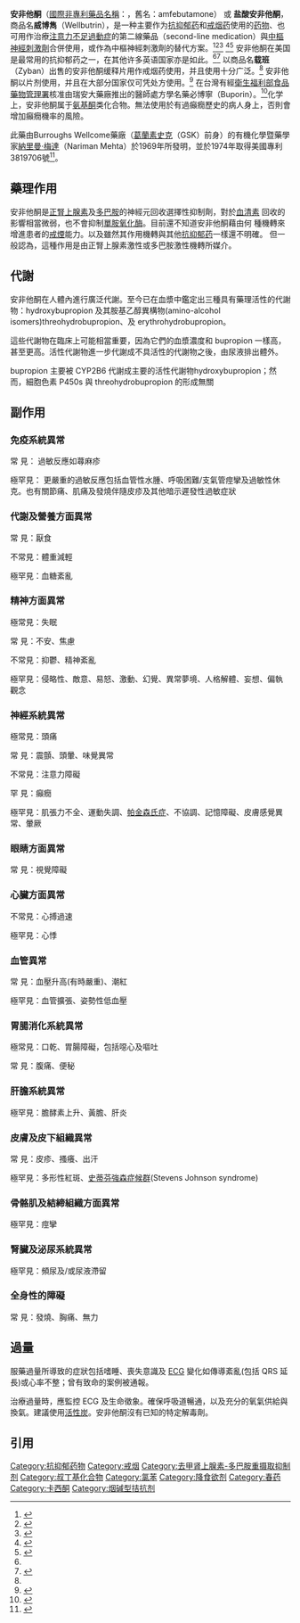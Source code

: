 {{expand English|Bupropion|fa=yes}}
{{medical}}
{{Drugbox
| Verifiedfields = changed
| Watchedfields = changed
| verifiedrevid = 443491992
| IUPAC_name = (±)-2-(''tert''-Butylamino)-1-(3-chlorophenyl)propan-1-one
| image = Bupropion 1.svg
| alt = Skeletal formula of bupropion
| image2 = (S)-bupropion ball-and-stick xtal 2009.png
| width2 = 260
| alt2 = Ball-and-stick model of the (S) isomer of the bupropion molecule
| imagename = 1 : 1 mixture (racemate)
| drug_name = 安非他酮

<!--Clinical data-->
| pronounce ={{IPAc-en|b|juː|ˈ|p|r|oʊ|p|i|.|ɒ|n}} {{respell|bew|PROH|pee-on}}
| tradename = Wellbutrin, Elontril, Zyban
| Drugs.com = {{drugs.com|monograph|bupropion-hydrochloride}}
| MedlinePlus = a695033
| licence_US = Bupropion
| pregnancy_AU = B2
| pregnancy_US = C
| legal_AU = S4
| legal_CA = Rx-only
| legal_UK = POM
| legal_US = Rx-only
| dependency_liability: 几乎没有
| addiction_liability = 几乎没有
| routes_of_administration = 医疗用途: [[口服|口服]]<br />娱乐: [[鼻腔内|鼻腔内]], [[静脉注射|静脉注射]]

<!--Pharmacokinetic data-->
| bioavailability =
| protein_bound = 84% (安非他酮), 77% (羟安非他酮代谢产物), 42% (苏氨酸氢化安非他酮代谢物)<ref name = EMC>{{cite web|title=Zyban 150 mg prolonged release film-coated tablets – Summary of Product Characteristics (SPC)|work=electronic Medicines Compendium|publisher=GlaxoSmithKline UK|date=1 August 2013|accessdate=22 October 2013|url=http://www.medicines.org.uk/emc/medicine/2948/SPC/Zyban+150+mg+prolonged+release+film-coated+tablets/|archive-date=2015-09-20|archive-url=https://web.archive.org/web/20150920011307/http://www.medicines.org.uk/emc/medicine/2948/SPC/Zyban+150+mg+prolonged+release+film-coated+tablets/|dead-url=no}}</ref>
| metabolism = [[肝脏|肝脏]] (大部分是[[CYP2B6|CYP2B6]]-介导的羟化, 但有时候也是[[CYP1A2|CYP1A2]], [[CYP2A6|CYP2A6]], [[CYP2C9|CYP2C9]], [[CYP3A4|CYP3A4]], [[CYP2E1|CYP2E1]]和[[CYP2C19|CYP2C19]])<ref name = EMC/><ref name = PREXATON/><ref name = DM/><ref>{{cite journal|last1=Zhu|first1=A. Z. X.|last2=Zhou|first2=Q.|last3=Cox|first3=L. S.|last4=Ahluwalia|first4=J. S.|last5=Benowitz|first5=N. L.|last6=Tyndale|first6=R. F.|title=Gene Variants in CYP2C19 Are Associated with Altered In Vivo Bupropion Pharmacokinetics but Not Bupropion-Assisted Smoking Cessation Outcomes|journal=Drug Metabolism and Disposition|date=3 September 2014|volume=42|issue=11|pages=1971–1977|doi=10.1124/dmd.114.060285|pmid=25187485}}</ref>
| elimination_half-life = 11小时(短期给药;母体化合物)<ref>{{cite book | name-list-format = vanc  | isbn = 978-0-07-162442-8 | title = [[Goodman_and_Gilman's_The_Pharmacological_Basis_of_Therapeutics|Goodman and Gilman's The Pharmacological Basis of Therapeutics]] | edition = 12th | author = Brunton, L; Chabner, B; Knollman, B | year = 2010 | publisher = McGraw-Hill Professional | location = New York }}</ref> 14–21小时(长期给药; 母体化合物 - 取决于形式),<ref name = EMC/><ref name = DM/><ref name = ZYBAN/> 20小时(羟安非他酮), 33小时(赤藓糖氢化安非他酮), 37小时(苏氨酸氢化安非他酮)<ref name = EMC/><ref name = DM/><ref name = ZYBAN/><ref name = Wellbutrin>{{cite web|title=WELLBUTRIN (bupropion hydrochloride) tablet, film coated [GlaxoSmithKline LLC]|work=DailyMed|publisher=GlaxoSmithKline LLC|date=March 2013|accessdate=22 October 2013|url=http://dailymed.nlm.nih.gov/dailymed/lookup.cfm?setid=60525754-0d2b-4ba4-918a-1c9d3eff89b2|archive-date=2013-10-23|archive-url=https://web.archive.org/web/20131023061300/http://dailymed.nlm.nih.gov/dailymed/lookup.cfm?setid=60525754-0d2b-4ba4-918a-1c9d3eff89b2|dead-url=no}}</ref>
| excretion = [[肾脏|肾脏]] (87%; 0.5% 原型), [[粪便|粪便]] (10%)<ref name = PREXATON>{{cite web|title=Prexaton Bupropion hydrochloride PRODUCT INFORMATION|work=TGA eBusiness Services|publisher=Ascent Pharma Pty Ltd|date=2 October 2012|accessdate=22 October 2013|url=https://www.ebs.tga.gov.au/ebs/picmi/picmirepository.nsf/pdf?OpenAgent&id=CP-2011-PI-03529-3|archive-date=2016-12-07|archive-url=https://web.archive.org/web/20161207174330/https://www.ebs.tga.gov.au/ebs/picmi/picmirepository.nsf/pdf?OpenAgent&id=CP-2011-PI-03529-3|dead-url=no}}</ref><ref name = DM>{{cite web|title=BUPROPION HYDROCHLORIDE tablet, film coated [Sandoz Inc]|work=DailyMed|publisher=Sandoz, Inc.|date=April 2013|accessdate=22 October 2013|url=http://dailymed.nlm.nih.gov/dailymed/lookup.cfm?setid=ce024abb-c5d5-45c8-bc3c-afe18b1bebe9|archive-date=2013-07-04|archive-url=https://web.archive.org/web/20130704035041/http://dailymed.nlm.nih.gov/dailymed/lookup.cfm?setid=ce024abb-c5d5-45c8-bc3c-afe18b1bebe9|dead-url=no}}</ref><ref name = ZYBAN>{{cite web|title=PRODUCT INFORMATION ZYBAN® SUSTAINED RELEASE TABLETS|work=TGA eBusiness Services|publisher=Aspen Pharmacare Australia Pty Ltd|date=19 April 2013|accessdate=22 October 2013|url=https://www.ebs.tga.gov.au/ebs/picmi/picmirepository.nsf/pdf?OpenAgent&id=CP-2013-PI-01138-1|archive-date=2016-12-07|archive-url=https://web.archive.org/web/20161207175501/https://www.ebs.tga.gov.au/ebs/picmi/picmirepository.nsf/pdf?OpenAgent&id=CP-2013-PI-01138-1|dead-url=no}}</ref>
<!--Identifiers-->
| CAS_number_Ref = {{cascite|correct|??}}
| CAS_number = 34841-39-9
| ATC_prefix = N06
| ATC_suffix = AX12
| PubChem = 444
| DrugBank_Ref = {{drugbankcite|correct|drugbank}}
| DrugBank = DB01156
| IUPHAR_ligand = 7135
| ChemSpiderID_Ref = {{chemspidercite|correct|chemspider}}
| ChemSpiderID = 431
| UNII_Ref = {{fdacite|correct|FDA}}
| UNII = 01ZG3TPX31
| KEGG_Ref = {{keggcite|correct|kegg}}
| KEGG = D07591
| ChEBI_Ref = {{ebicite|correct|EBI}}
| ChEBI = 3219
| ChEMBL_Ref = {{ebicite|correct|EBI}}
| ChEMBL = 894
| synonyms = 3-Chloro-''N''-''tert''-butyl-β-keto-α-methylphenethylamine;<br />3-Chloro-''N''-''tert''-butylcathinone

<!--Chemical data-->
| C=13 | H=18 | Cl=1 | N=1 | O=1
| molecular_weight = 239.74 g/mol
| smiles = O=C(C(C)NC(C)(C)C)C1=CC=CC(Cl)=C1
| InChI = 1/C13H18ClNO/c1-9(15-13(2,3)4)12(16)10-6-5-7-11(14)8-10/h5-9,15H,1-4H3
| StdInChI_Ref = {{stdinchicite|correct|chemspider}}
| StdInChI = 1S/C13H18ClNO/c1-9(15-13(2,3)4)12(16)10-6-5-7-11(14)8-10/h5-9,15H,1-4H3
| StdInChIKey_Ref = {{stdinchicite|correct|chemspider}}
| StdInChIKey = SNPPWIUOZRMYNY-UHFFFAOYSA-N
}}
'''安非他酮'''（[[國際非專利藥品名稱|國際非專利藥品名稱]]：{{lang|en|Bupropion}}，舊名：amfebutamone） 或 '''盐酸安非他酮'''，商品名'''威博雋'''（Wellbutrin），是一种主要作为[[抗抑郁药|抗抑郁药]]和[[戒烟药|戒烟药]]使用的[[药物|药物]]、也可用作治療[[注意力不足過動症|注意力不足過動症]]的第二線藥品（second-line medication）與[[中樞神經刺激劑|中樞神經刺激劑]]合併使用，或作為中樞神經刺激劑的替代方案。<ref name="MortonMorton1999">{{cite book|name-list-format=vanc|author1=Dr. Ian Morton|author2=I.K. Morton|author3=Judith M. Hall|title=Concise Dictionary of Pharmacological Agents: Properties and Synonyms|url=http://books.google.com/books?id=mqaOMOtk61IC&pg=PA57|date=31 October 1999|publisher=Springer Science & Business Media|isbn=978-0-7514-0499-9|pages=57–|access-date=2015-09-02|archive-date=2016-04-27|archive-url=https://web.archive.org/web/20160427122003/https://books.google.com/books?id=mqaOMOtk61IC&pg=PA57|dead-url=no}}</ref><ref>{{cite book|name-list-format=vanc|title=Dictionary of Organic Compounds|url=http://books.google.com/books?id=w5dpoQRjGNEC&pg=PA104|publisher=CRC Press|isbn=978-0-412-54090-5|pages=104–|access-date=2015-09-02|archive-date=2016-04-30|archive-url=https://web.archive.org/web/20160430152849/https://books.google.com/books?id=w5dpoQRjGNEC&pg=PA104|dead-url=no}}</ref><ref>{{cite book|name-list-format=vanc|title=Index Nominum 2000: International Drug Directory|url=http://books.google.com/books?id=5GpcTQD_L2oC&pg=PA38|date=January 2000|publisher=Taylor & Francis|isbn=978-3-88763-075-1|pages=38–|access-date=2015-09-02|archive-date=2016-04-30|archive-url=https://web.archive.org/web/20160430130645/https://books.google.com/books?id=5GpcTQD_L2oC&pg=PA38|dead-url=no}}</ref> <ref name=CNS09>{{cite journal |author=Wigal SB |title=Efficacy and safety limitations of attention-deficit hyperactivity disorder pharmacotherapy in children and adults |journal=CNS Drugs|volume=23 Suppl 1 |pages=21–31 |year=2009 |pmid=19621975 |doi=10.2165/00023210-200923000-00004 |url=}}</ref><ref>{{Cite journal|last=Childress|first=A. C.|last2=Sallee|first2=F. R.|date=2012|title=Revisiting clonidine: an innovative add-on option for attention-deficit/hyperactivity disorder|journal=Drugs of Today (Barcelona, Spain: 1998)|volume=48|issue=3|pages=207–217|doi=10.1358/dot.2012.48.3.1750904|issn=1699-3993|pmid=22462040}}</ref> 安非他酮在美国是最常用的抗抑郁药之一，在其他许多英语国家亦是如此。<ref name = PMH/><ref name = MD>{{cite web|title=Bupropion|work=Martindale: The Complete Drug Reference|publisher=Pharmaceutical Press|location=London, UK|date=22 October 2013|accessdate=18 July 2014|url=https://www.medicinescomplete.com/mc/martindale/current/ms-21667-v.htm|editor=Brayfield, A}}</ref> 以商品名'''载班'''（Zyban）出售的安非他酮缓释片用作戒烟药使用，并且使用十分广泛。<ref name = PMH/> 安非他酮以片剂使用，并且在大部分国家仅可凭处方使用。<ref name = PMH>{{cite web|title=Bupropion (By mouth)|work=PubMed Health|publisher=[[National_Institute_of_Health|National Institute of Health]]|location=[[Bethesda,_Maryland|Bethesda]], USA|date=1 June 2014|accessdate=18 July 2014|url=http://www.ncbi.nlm.nih.gov/pubmedhealth/PMHT0009361/?report=details|archive-date=2013-11-09|archive-url=https://web.archive.org/web/20131109160652/http://www.ncbi.nlm.nih.gov/pubmedhealth/PMHT0009361/?report=details|dead-url=no}}</ref> 在台灣有經[[衛生福利部食品藥物管理署|衛生福利部食品藥物管理署]]核准由瑞安大藥廠推出的醫師處方學名藥必博寧（Buporin）。<ref>{{Cite web|title=衛署藥製字第054977號|url=https://info.fda.gov.tw/MLMS/H0001D.aspx?Type=Lic&LicId=01054977|access-date=2022-02-20|work=info.fda.gov.tw|archive-date=2022-02-20|archive-url=https://web.archive.org/web/20220220054135/https://info.fda.gov.tw/MLMS/H0001D.aspx?Type=Lic&LicId=01054977}}</ref>化学上，安非他酮属于[[氨基酮|氨基酮]]类化合物。無法使用於有過癲癇歷史的病人身上，否則會增加癲癇機率的風險。

此藥由Burroughs Wellcome藥廠（[[葛蘭素史克|葛蘭素史克]]（GSK）前身）的有機化學暨藥學家[[納里曼·梅達|納里曼·梅達]]（Nariman Mehta）於1969年所發明，並於1974年取得美國專利3819706號<ref>{{US patent|3819706}}</ref>。

== 藥理作用 ==
安非他酮是[[正腎上腺素|正腎上腺素]]及[[多巴胺|多巴胺]]的神經元回收選擇性抑制劑，對於[[血清素|血清素]] 回收的影響相當微弱，也不會抑制[[單胺氧化酶|單胺氧化酶]]。目前還不知道安非他酮藉由何 種機轉來增進患者的[[戒煙|戒煙]]能力。以及雖然其作用機轉與其他[[抗抑郁药|抗抑郁药]]一樣還不明確。 但一般認為，這種作用是由正腎上腺素激性或多巴胺激性機轉所媒介。

== 代謝 ==
安非他酮在人體內進行廣泛代謝。至今已在血漿中鑑定出三種具有藥理活性的代謝物：hydroxybupropion 及其胺基乙醇異構物(amino-alcohol isomers)threohydrobupropion、及 erythrohydrobupropion。

這些代謝物在臨床上可能相當重要，因為它們的血漿濃度和 bupropion 一樣高，甚至更高。活性代謝物進一步代謝成不具活性的代謝物之後，由尿液排出體外。

bupropion 主要被 CYP2B6 代謝成主要的活性代謝物hydroxybupropion；然而，細胞色素 P450s 與 threohydrobupropion 的形成無關

== 副作用 ==

===免疫系統異常===

常 見： 過敏反應如蕁麻疹

極罕見： 更嚴重的過敏反應包括血管性水腫、呼吸困難/支氣管痙攣及過敏性休 克。也有關節痛、肌痛及發燒伴隨皮疹及其他暗示遲發性過敏症狀

===代謝及營養方面異常===

常 見：厭食

不常見：體重減輕 

極罕見：血糖紊亂

===精神方面異常===

極常見：失眠 

常 見：不安、焦慮 

不常見：抑鬱、精神紊亂 

極罕見：侵略性、敵意、易怒、激動、幻覺、異常夢境、人格解體、妄想、偏執 觀念

===神經系統異常===

極常見：頭痛 

常 見：震顫、頭暈、味覺異常 

不常見：注意力障礙 

罕 見：癲癇

極罕見：肌張力不全、運動失調、[[帕金森氏症|帕金森氏症]]、不協調、記憶障礙、皮膚感覺異常、暈厥

===眼睛方面異常===

常 見：視覺障礙 

===心臟方面異常===

不常見：心搏過速 

極罕見：心悸

===血管異常===

常 見：血壓升高(有時嚴重)、潮紅 

極罕見：血管擴張、姿勢性低血壓

===胃腸消化系統異常===

極常見：口乾、胃腸障礙，包括噁心及嘔吐 

常 見：腹痛、便秘

===肝膽系統異常===

極罕見：膽酵素上升、黃膽、肝炎 

===皮膚及皮下組織異常===

常 見：皮疹、搔癢、出汗 

極罕見：多形性紅斑、[[史蒂芬斯－強森症候群|史蒂芬強森症候群]](Stevens Johnson syndrome)

===骨骼肌及結締組織方面異常===

極罕見：痙攣 

===腎臟及泌尿系統異常===

極罕見：頻尿及/或尿液滯留

===全身性的障礙===

常 見：發燒、胸痛、無力

== 過量 ==
服藥過量所導致的症狀包括嗜睡、喪失意識及 [[心电图|ECG]] 變化如傳導紊亂(包括 QRS 延長)或心率不整；曾有致命的案例被通報。

治療過量時，應監控 ECG 及生命徵象。確保呼吸道暢通，以及充分的氧氣供給與換氣。建議使用[[活性炭|活性炭]]。安非他酮沒有已知的特定解毒劑。

== 引用 ==
{{reflist}}

{{抗抑郁药}}
{{ADHD_pharmacotherapies}}
[[Category:抗抑郁药物|Category:抗抑郁药物]]
[[Category:戒烟|Category:戒烟]]
[[Category:去甲肾上腺素-多巴胺重摄取抑制剂|Category:去甲肾上腺素-多巴胺重摄取抑制剂]]
[[Category:叔丁基化合物|Category:叔丁基化合物]]
[[Category:氯苯|Category:氯苯]]
[[Category:降食欲剂|Category:降食欲剂]]
[[Category:春药|Category:春药]]
[[Category:卡西酮|Category:卡西酮]]
[[Category:烟碱型拮抗剂|Category:烟碱型拮抗剂]]